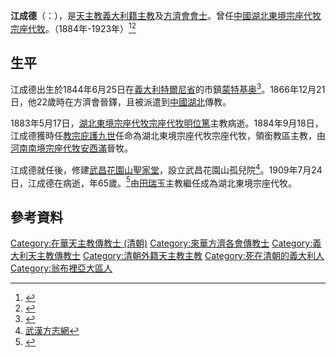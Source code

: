 {{Infobox Christian leader
| type             = bishop
| name             = 江成德<br />Vincenzo Epiphane Carlassare
| honorific-suffix = [[方濟會|方濟會會士]]
| title            = [[天主教漢口總教區|前湖北東境宗座代牧宗座代牧]]
| image            = 
| caption          = 
| province         = 
| diocese          = 領銜{{link-en|馬達羅斯|Madauros}}教區
| see              = 
| appointed        = 
| term_start       = 1884年6月18日
| term_end         = 1909年7月24日
| predecessor      = [[明位篤|明位篤]]
| successor        = [[田瑞玉|田瑞玉]]
| other_post       = {{unbulleted list|領銜{{link-en|馬達羅斯|Madauros}}教區主教 (1884年-1909年)}}
| ordination       = 1866年12月21日
| ordained_by      = 
| consecration     = 1884年9月18日
| consecrated_by   = [[安西滿|安西滿]]
| cardinal         = 
| created_cardinal_by = 
| rank             =  
| birth_name       = 
| birth_date       = 1844年6月25日
| birth_place      = [[義大利|義大利]][[蒙特基奥|蒙特基奥]]
| death_date       = 1909年7月24日 (65歲)
| buried           = [[清朝|清朝]][[武昌|武昌]][[花園山聖家堂|花園山]]
| religion         = [[天主教|天主教]]
| residence        = 
| profession       =
| alma_mater       = 
| nationality      = [[義大利人|義大利籍]]
| previous_post    = 
| motto            = 
| signature        = 
| coat_of_arms     = 
}}
'''江成德'''（{{lang|it|Vincenzo Epiphane Carlassare}}：{{bd|1844年|6月25日|1909年|7月24日|catIdx=江成德}}），是[[天主教|天主教]][[義大利人|義大利籍]][[主教|主教]]及[[方濟會|方濟會會士]]。曾任[[中國|中國]][[天主教漢口總教區|湖北東境宗座代牧宗座代牧]]。（1884年-1923年）<ref>{{Cite web |url=http://www.catholic-hierarchy.org/bishop/bcarla.html |title=Bishop Vincenzo Epiphane Carlassare, O.F.M. Ref. † |accessdate=1909 |archive-date=2020-07-05 |archive-url=https://web.archive.org/web/20200705225216/http://www.catholic-hierarchy.org/bishop/bcarla.html |dead-url=no }}</ref><ref>{{Cite web |url=http://www.gcatholic.org/dioceses/diocese/hank0.htm#72910 |title=Metropolitan Archdiocese of Hankou 漢口 |access-date=2021年9月10日 |archive-date=2021年9月12日 |archive-url=https://web.archive.org/web/20210912150356/http://www.gcatholic.org/dioceses/diocese/hank0.htm#72910 |dead-url=no }}</ref>

==生平==
江成德出生於1844年6月25日在[[義大利|義大利]][[特爾尼省|特爾尼省]]的市鎮[[蒙特基奥|蒙特基奥]]<ref>{{Cite web |url=http://www.catholic-hierarchy.org/bishop/bcarla.html |title=Bishop Epiphane Carlassare ，O.F.M. † |access-date=2008-10-07 |archive-date=2020-07-05 |archive-url=https://web.archive.org/web/20200705225216/http://www.catholic-hierarchy.org/bishop/bcarla.html |dead-url=no }}</ref>。1866年12月21日，他22歲時在方濟會晉鐸，且被派遣到[[中國|中國]][[湖北|湖北]]傳教。

1883年5月17日，[[天主教漢口總教區|湖北東境宗座代牧宗座代牧]][[明位篤|明位篤]]主教病逝。1884年9月18日，江成德獲時任[[教宗|教宗]][[庇護九世|庇護九世]]任命為湖北東境宗座代牧宗座代牧，領銜{{link-en|馬達羅斯|Madauros}}教區主教，由[[天主教南陽教區|河南南境宗座代牧]][[安西滿|安西滿]]晉牧。

江成德就任後，修建[[武昌|武昌]][[花園山聖家堂|花園山聖家堂]]，設立武昌花園山孤兒院<ref>[http://www.whfz.gov.cn/shownews.asp?id=28458&col=%BD%CC%C7%F8&col1=&col2= 武漢方志網]</ref>。1909年7月24日，江成德在病逝，年65歲。<ref>{{Cite web |url=http://www.gcatholic.org/dioceses/diocese/hank0.htm |title=Metropolitan Archdiocese of Hankou |accessdate=2008-10-07 }}</ref>由[[田瑞玉|田瑞玉]]主教繼任成為湖北東境宗座代牧。

==參考資料==
<div class="references-small">
<references />
</div>

{{赴華外國傳教士列表}}

[[Category:在華天主教傳教士_(清朝)|Category:在華天主教傳教士 (清朝)]]
[[Category:來華方濟各會傳教士|Category:來華方濟各會傳教士]]
[[Category:義大利天主教傳教士|Category:義大利天主教傳教士]]
[[Category:清朝外籍天主教主教|Category:清朝外籍天主教主教]]
[[Category:死在清朝的義大利人|Category:死在清朝的義大利人]]
[[Category:翁布裡亞大區人|Category:翁布裡亞大區人]]